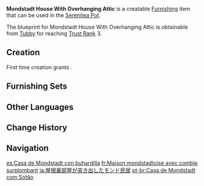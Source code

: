 {{Furnishing Infobox
|id             = 370202
|image          = Item Mondstadt House With Overhanging Attic.png
|category       = Building
|subcategory    = Mondstadt
|quality        = 3
|adeptal_energy = 60
|load           = 255
|reduced_load   = 126
|description    = A tall Mondstadt building that utilizes a cantilevered structure. Its roof and attic are slightly larger than most.<br>However, it has lower railings on the balcony, so do watch your step while you're doing the laundry.
|blueprint      = Trust Rank
|trust rank     = 3
}}
'''Mondstadt House With Overhanging Attic''' is a creatable [[Furnishing]] item that can be used in the [[Serenitea Pot]].

The blueprint for Mondstadt House With Overhanging Attic is obtainable from [[Tubby]] for reaching [[Trust Rank]] 3.

==Creation==
First time creation grants {{Item|Trust|24|x=60}}.
{{Recipe
|type = Creation
|time = 14h
|Fir Wood = 12
|Birch Wood = 6
|sort = Fir Wood;Birch Wood
}}

==Furnishing Sets==
{{Craft Usage|type=Furnishing Set}}

==Other Languages==
{{Other Languages
|default_hidden = 1
|en      = Mondstadt House With Overhanging Attic
|zhs     = 悬挑阁楼的蒙德民居
|zhs_rm  = Xuán Tiǎo Gélóu de Méngdé Mínjū
|zht     = 懸挑閣樓的蒙德民居
|zht_rm  = Xuán Tiǎo Gélóu de Méngdé Mínjū
|ja      = 屋根裏部屋が突き出したモンド民居
|ja_rm   = Yaneurabeya ga Tsukidashita Mondo Minkyo
|ko      = 하늘 다락방 몬드풍 민가
|es      = Casa de Mondstadt con buhardilla
|fr      = Maison mondstadtoise avec comble surplombant
|ru      = Дом Мондштадта с мансардой
|th      = อาคารพื้นเมือง Mondstadt ใต้หลังคาสูง
|th_rm   = 
|vi      = Nhà Mondstadt Có Gác Xép
|de      = Wohnhaus mit überhängender Mansarde (Mondstadt)
|id      = Rumah Mondstadt dengan Ruang Loteng
|pt      = Casa de Mondstadt com Sótão
|tr      = Çatı Katlı Mondstadt Evi
|it      = Casa di Mondstadt con sottotetto sporgente
}}

==Change History==
{{Change History|1.5}}

==Navigation==
{{Furnishing Navbox|exterior}}

[[es:Casa de Mondstadt con buhardilla]]
[[fr:Maison mondstadtoise avec comble surplombant]]
[[ja:屋根裏部屋が突き出したモンド民居]]
[[pt-br:Casa de Mondstadt com Sótão]]